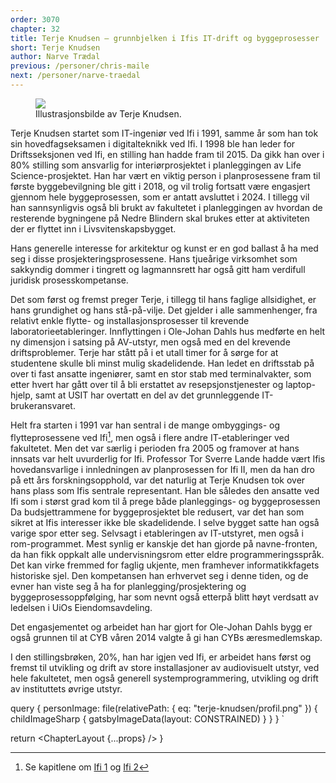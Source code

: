 ```yaml
---
order: 3070
chapter: 32
title: Terje Knudsen – grunnbjelken i Ifis IT-drift og byggeprosesser
short: Terje Knudsen
author: Narve Trædal
previous: /personer/chris-maile
next: /personer/narve-traedal
---
```



<Figure position="end">
  <Image src={props.data.personImage} />
  <Figcaption>Illustrasjonsbilde av Terje Knudsen.</Figcaption>
</Figure>

Terje Knudsen startet som IT-ingeniør ved Ifi i 1991, samme år som han tok sin hovedfagseksamen i 
digitalteknikk ved Ifi. I 1998 ble han leder for Driftsseksjonen ved Ifi, en stilling han hadde fram 
til 2015. Da gikk han over i 80% stilling som ansvarlig for interiørprosjektet i planleggingen av Life
Science-prosjektet. Han har vært en viktig person i planprosessene fram til første byggebevilgning ble 
gitt i 2018, og vil trolig fortsatt være engasjert gjennom hele byggeprosessen, som er antatt avsluttet i 
2024. I tillegg vil han sannsynligvis også bli brukt av fakultetet i planleggingen av hvordan
de resterende bygningene på Nedre Blindern skal brukes etter at aktiviteten der er flyttet inn i 
Livsvitenskapsbygget.

Hans generelle interesse for arkitektur og kunst er en god ballast å ha med seg i disse 
prosjekteringsprosessene. Hans tjueårige virksomhet som sakkyndig dommer i tingrett og 
lagmannsrett har også gitt ham verdifull juridisk prosesskompetanse.

Det som først og fremst preger Terje, i tillegg til hans faglige allsidighet, er hans grundighet og 
hans stå-på-vilje. Det gjelder i alle sammenhenger, fra relativt enkle flytte- og installasjonsprosesser til 
krevende laboratorieetableringer. Innflyttingen i Ole-Johan Dahls hus medførte en helt ny dimensjon i 
satsing på AV-utstyr, men også med en del krevende driftsproblemer. Terje har stått på i et utall timer for 
å sørge for at studentene skulle bli minst mulig skadelidende. Han ledet en driftsstab på over ti fast 
ansatte ingeniører, samt en stor stab med terminalvakter, som etter hvert har gått over til å bli erstattet av 
resepsjonstjenester og laptop-hjelp, samt at USIT har overtatt en del av det grunnleggende IT-brukeransvaret.

Helt fra starten i 1991 var han sentral i de mange ombyggings- og flytteprosessene ved Ifi[^1], men også i flere 
andre IT-etableringer ved fakultetet. Men det var særlig i perioden fra 2005 og framover at hans innsats var 
helt uvurderlig for Ifi. Professor Tor Sverre Lande hadde vært Ifis hovedansvarlige i innledningen av planprosessen 
for Ifi II, men da han dro på ett års forskningsopphold, var det naturlig at Terje Knudsen tok over hans plass 
som Ifis sentrale representant. Han ble således den ansatte ved Ifi som i størst grad kom til å prege både 
planleggings- og byggeprosessen Da budsjettrammene for byggeprosjektet ble redusert, var det han som sikret at 
Ifis interesser ikke ble skadelidende. I selve bygget satte han også varige spor etter seg. Selvsagt i 
etableringen av IT-utstyret, men også i rom-programmet. Mest synlig er kanskje det han gjorde på navne-fronten, 
da han fikk oppkalt alle undervisningsrom etter eldre programmeringsspråk. Det kan virke fremmed for faglig 
ukjente, men framhever informatikkfagets historiske sjel. Den kompetansen han erhvervet seg i denne tiden, og 
de evner han viste seg å ha for planlegging/<wbr />prosjektering og byggeprosessoppfølging, har som nevnt også 
etterpå blitt høyt verdsatt av ledelsen i UiOs Eiendomsavdeling.

Det engasjementet og arbeidet han har gjort for Ole-Johan Dahls bygg er også grunnen til at CYB våren 2014 
valgte å gi han CYBs æresmedlemskap.

I den stillingsbrøken, 20%, han har igjen ved Ifi, er arbeidet hans først og fremst til utvikling og drift 
av store installasjoner av audiovisuelt utstyr, ved hele fakultetet, men også generell systemprogrammering, 
utvikling og drift av instituttets øvrige utstyr.

[^1]:Se kapitlene om [Ifi 1](../historie/ifi-1) og [Ifi 2](../historie/ifi-2)

  query {
    personImage: file(relativePath: { eq: "terje-knudsen/profil.png" }) {
      childImageSharp {
        gatsbyImageData(layout: CONSTRAINED)
      }
    }
  }
`

  return <ChapterLayout {...props} />
}
